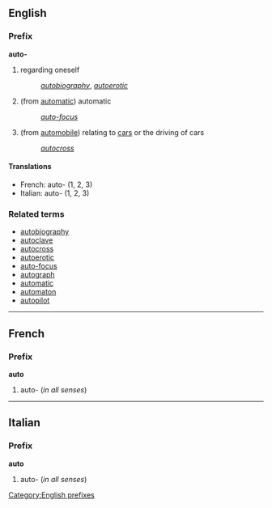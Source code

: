 ==English==
===Prefix===
'''auto-'''

#regarding oneself
#:''[[autobiography]]'', ''[[autoerotic]]''
#(from [[automatic]]) automatic
#:''[[auto-focus]]''
#(from [[automobile]]) relating to [[car]]s or the driving of cars
#:''[[autocross]]''

====Translations====
*French: auto- (1, 2, 3)
*Italian: auto- (1, 2, 3)

===Related terms===
*[[autobiography]]
*[[autoclave]]
*[[autocross]]
*[[autoerotic]]
*[[auto-focus]]
*[[autograph]]
*[[automatic]]
*[[automaton]]
*[[autopilot]]

----
==French==
===Prefix===
'''auto'''

#auto- (''in all senses'')

----
==Italian==
===Prefix===
'''auto'''

#auto- (''in all senses'')

[[Category:English prefixes]]